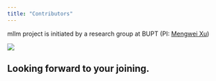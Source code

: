 ```yaml
---
title: "Contributors"
---
```


mllm project is initiated by a research group at BUPT (PI: [Mengwei Xu](https://xumengwei.github.io/))

<div class="flex flex-wrap">
<ContributorCard id="yirongjie" name="Rongjie Yi" desc="CPU Backend,System Design,Project Leader" />
<ContributorCard id="lx200916" name="Lee" desc="Android Demo, PreProcessor, Tokenizer, ParamLoader" />
<ContributorCard id="ruiqurm" name="Qichen" desc="Memory Pool, PreProcessor, Tokenizer" />
<ContributorCard id="oreomaker" name="oreomaker" desc="NPU Backend" />
<ContributorCard id="liang1232018" name="Daliang Xu" desc="NPU Backend" />
<ContributorCard id="Luzhenyan" name="Zhenyan Lu" desc="GPU Backend" />



</div>

<aside aria-label="Tip" class="starlight-aside starlight-aside--tip">
<div class="flex not-content items-center">
<img src="/mllm_website/wink.png" class="rounded-full bg-green-300 w-8 h-8" style="margin-right:0.5rem" />
<h1 > Looking forward to your joining. </h1>
</div></aside>
